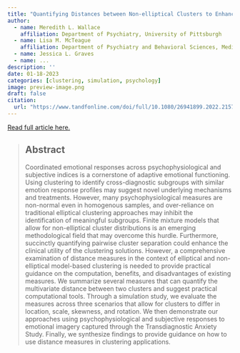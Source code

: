 ```yaml
---
title: "Quantifying Distances between Non-elliptical Clusters to Enhance the Identification of Meaningful Emotional Reactivity Subtypes"
author:
  - name: Meredith L. Wallace
    affiliation: Department of Psychiatry, University of Pittsburgh
  - name: Lisa M. McTeague
    affiliation: Department of Psychiatry and Behavioral Sciences, Medical University of South Carolina
  - name: Jessica L. Graves
  - name: ...
description: ''
date: 01-18-2023
categories: [clustering, simulation, psychology]
image: preview-image.png
draft: false
citation: 
  url: "https://www.tandfonline.com/doi/full/10.1080/26941899.2022.2157349"
---
```


[Read full article here.](https://www.tandfonline.com/doi/full/10.1080/26941899.2022.2157349)

> ## **Abstract**
>
> Coordinated emotional responses across psychophysiological and subjective indices is a cornerstone of adaptive emotional functioning. Using clustering to identify cross-diagnostic subgroups with similar emotion response profiles may suggest novel underlying mechanisms and treatments. However, many psychophysiological measures are non-normal even in homogenous samples, and over-reliance on traditional elliptical clustering approaches may inhibit the identification of meaningful subgroups. Finite mixture models that allow for non-elliptical cluster distributions is an emerging methodological field that may overcome this hurdle. Furthermore, succinctly quantifying pairwise cluster separation could enhance the clinical utility of the clustering solutions. However, a comprehensive examination of distance measures in the context of elliptical and non-elliptical model-based clustering is needed to provide practical guidance on the computation, benefits, and disadvantages of existing measures. We summarize several measures that can quantify the multivariate distance between two clusters and suggest practical computational tools. Through a simulation study, we evaluate the measures across three scenarios that allow for clusters to differ in location, scale, skewness, and rotation. We then demonstrate our approaches using psychophysiological and subjective responses to emotional imagery captured through the Transdiagnostic Anxiety Study. Finally, we synthesize findings to provide guidance on how to use distance measures in clustering applications.
